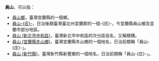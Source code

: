 '''員山'''，可以指：
*[[員山鄉|員山鄉]]，臺灣宜蘭縣的一個鄉。 
*[[員山庄|員山-{庄}-]]，日治後期臺灣臺北州宜蘭郡的一個-{庄}-，今宜蘭縣員山鄉及宜蘭市部分地區。
*[[積穗|員山 (新北市中和區)]]，臺灣新北市中和區的次分區俗名，又稱積穗。
*[[員山_(宜蘭縣冬山鄉)|員山 (宜蘭縣冬山鄉)]]，臺灣宜蘭縣冬山鄉的一個地名，日治前期稱「員山-{庄}-」。
*[[員山_(新竹縣)|員山 (新竹縣)]]，臺灣新竹縣新豐鄉的一個地名，日治前期稱「員山-{庄}-」。

{{disambig|cat=台灣地名消歧義}}